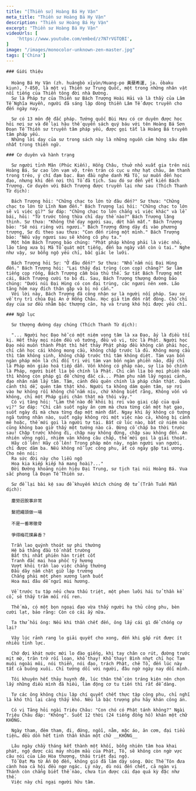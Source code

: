 ```yaml
---
title: "[Thiền sư] Hoàng Bá Hy Vận"
meta_title: "Thiền sư Hoàng Bá Hy Vận"
description: "Thiền sư Hoàng Bá Hy Vận"
excerpt: "Thiền sư Hoàng Bá Hy Vận"
videoUrls: [
    'https://www.youtube.com/embed/z7N7rVGTQBI',
]
image: "/images/monocolor-unknown-zen-master.jpg"
tags: ['China']
---
```


<div className="grid xl:grid-cols-8 lg:grid-cols-8 md:grid-cols-2 sm:grid-cols-2 xs:grid-cols-1 gap-8 bg-body dark:bg-darkmode-body">

  <div className="lg:col-span-3 md:col-span-1">



    ### Giới thiệu

      Hoàng Bá Hy Vận (zh. huángbò xīyùn/Huang-po 黃蘖希運, ja. ōbaku kiun), ?-850, là một vị Thiền sư Trung Quốc, một trong những nhân vật nổi tiếng của Thiền tông đời nhà Đường.
      Sư là Pháp tự của Thiền sư Bách Trượng Hoài Hải và là thầy của Lâm Tế Nghĩa Huyền, người đã sáng lập dòng thiền Lâm Tế được truyền cho đến ngày nay.

      Sư có 13 môn đệ đắc pháp. Tướng quốc Bùi Hưu có cơ duyên được học hỏi nơi sư và để lại hậu thế quyển sách quý báu với tên Hoàng Bá Sơn Đoạn Tế Thiền sư truyền tâm pháp yếu, được gọi tắt là Hoàng Bá truyền tâm pháp yếu.
      Những lời dạy của sư trong sách này là những nguồn cảm hứng sâu đậm nhất trong thiền ngữ.

    ### Cơ duyên và hành trạng

      Sư người tỉnh Mân (Phúc Kiến), Hồng Châu, thuở nhỏ xuất gia trên núi Hoàng Bá. Sư cao lớn vạm vỡ, trên trán có cục u như hạt châu, âm thanh trong trẻo, ý chí đạm bạc. Ban đầu nghe danh Mã Tổ, sư muốn đến học đạo, nhưng khi đến nơi thì Tổ đã tịch. Sau đó sư đến yết kiến Bách Trượng. Cơ duyên với Bách Trượng được truyền lại như sau (Thích Thanh Từ dịch):

      Bách Trượng hỏi: "Chững chạc to lớn từ đâu đến?" Sư thưa: "Chững chạc to lớn từ Lĩnh Nam đến." Bách Trượng lại hỏi: "Chững chạc to lớn sẽ vì việc gì?" Sư đáp: "Chững chạc to lớn chẳng vì việc khác" và lễ bái, hỏi: "Từ trước tông thừa chỉ dạy thế nào?" Bách Trượng lặng thinh. Sư thưa: "Không thể dạy người sau, dứt hẳn mất." Bách Trượng bảo: "Sẽ nói riêng với ngươi." Bách Trượng đứng dậy đi vào phương trượng, Sư đi theo sau thưa: "Con đến riêng một mình." Bách Trượng bảo: "Nếu vậy ngươi sau sẽ không cô phụ ta."
      Một hôm Bách Trượng bảo chúng: "Phật pháp không phải là việc nhỏ, lão tăng xưa bị Mã Tổ quát một tiếng, đến ba ngày vẫn còn ù tai." Nghe như vậy, sư bỗng ngộ yếu chỉ, bấc giác le lưỡi.

      Bách Trượng hỏi Sư: "Ở đâu đến?" Sư thưa: "Nhổ nấm núi Đại Hùng đến." Bách Trượng hỏi: "Lại thấy đại trùng (con cọp) chăng?" Sư làm tiếng cọp rống, Bách Trượng cầm búa thủ thế. Sư tát Bách Trượng một cái, Bách Trượng cười to bỏ đi. Sau, Bách Trượng thượng đường bảo chúng: "Dưới núi Đại Hùng có con đại trùng, các ngươi nên xem. Lão tăng hôm nay đích thân gặp và bị nó cắn."
      Với lời này, Bách Trượng đã công nhận sư là người nối pháp. Sau sư về trụ trì chùa Đại An ở Hồng Châu. Học giả tìm đến rất đông. Chỗ chỉ dạy của sư đều nhằm bậc thượng căn, hạ và trung khó hội được yếu chỉ.

  </div>

  <div className="lg:col-span-5 md:col-span-1">

    ### Ngữ lục

      Sư thượng đường dạy chúng (Thích Thanh Từ dịch):

      "... Người học Đạo hễ có một niệm vọng tâm là xa Đạo, ấy là điều tối kị. Hết thảy mọi niệm đều vô tướng, đều vô vi, tức là Phật. Người học Đạo nếu muốn thành Phật thì hết thảy Phật pháp đều không cần phải học, chỉ cần học cái không mong cầu, không chấp trước là đủ. Không mong cầu thì tâm không sinh, không chấp trước thì tâm không diệt. Tám vạn bốn ngàn pháp môn là chỉ đối trị với tám vạn bốn ngàn phiền não, đấy chỉ là Pháp môn giáo hoá tiếp dẫn. Vốn không có pháp nào, sự lìa bỏ chính là Pháp, người biết lìa bỏ chính là Phật. Chỉ cần lìa bỏ mọi phiền não thì không còn pháp gì để chứng đắc cả... Phàm phu nắm lấy ngoại cảnh, đạo nhân nắm lấy tâm. Tâm, cảnh đều quên chính là pháp chân thật. Quên cảnh thì dễ, quên tâm thật khó. Người ta không dám quên tâm, sợ rơi vào hư không rồi không chỗ nắm níu, chứ không biết rằng, Không vốn vô không, chỉ một Pháp giới chân thật mà thôi vậy."
      Có vị tăng hỏi: "Làm thế nào để khỏi bị rơi vào giai cấp của quả vị?" Sư đáp: "Chỉ cần suốt ngày ăn cơm mà chưa từng cắn một hạt gạo, suốt ngày đi mà chưa từng đạp một mảnh đất. Ngay khi ấy không có tướng ngã tướng nhân nào, suốt ngày không rời một việc nào cả, không bị cảnh mê hoặc, thế mới gọi là người tự tại. Bất cứ lúc nào, bất cứ niệm nào cũng không bao giờ thấy một tướng nào cả. Đừng cố chấp ba thời trước sau! Chặp trước không đi, chặp nay không đứng, chặp sau không đến. An nhiên vững ngồi, nhiệm vận không câu chấp, thế mới gọi là giải thoát.
      Hãy cố lên! Hãy cố lên! Trong pháp môn này, ngàn người vạn người, chỉ được dăm ba. Nếu không nỗ lực công phu, ắt có ngày gặp tai ương. Cho nên nói:
      Ra sức đời này cho liễu ngộ
      Hoạ kia kiếp kiếp há mang hoài?..."
      Đời Đường khoảng niên hiệu Đại Trung, sư tịch tại núi Hoàng Bá. Vua sắc phong là Đoạn Tế Thiền sư.

      Sư để lại bài kệ sau để khuyến khích chúng đệ tử (Trần Tuấn Mẫn dịch):

      塵勞迥脫事非常

      繫把繩頭做一場

      不是一番寒徹骨

      爭得梅花撲鼻香？

      Trần lao quýnh thoát sự phi thường
      Hệ bả thằng đầu tố nhất trường
      Bất thị nhất phiên hàn triệt cốt
      Tranh đắc mai hoa phốc tỷ hương
      Vượt khỏi trần lao việc chẳng thường
      Đầu dây nắm chặt giữ lập trường
      Chẳng phải một phen xương lạnh buốt
      Hoa mai đâu dễ ngửi mùi hương.

      Về trước tu tập nếu chưa thấu triệt, một phen lưỡi hái tử thần kề cổ, sẽ thấy trăm mối rối ren.

      Thế mà, có một bọn ngoại đạo vừa thấy người hạ thủ công phu, bèn cười lạt, bảo rằng: Còn có cái ấy nữa.

      Ta thử hỏi ông: Nếu khi thần chết đến, ông lấy cái gì để chống cự lại?

      Vậy lúc rảnh rang lo giải quyết cho xong, đến khi gấp rút được ít nhiều tỉnh lực.

      Chớ đợi khát nước mới lo đào giếng, khi tay chân co rút, đường trước mịt mờ, trăn trở rối loạn, khổ thay! Khổ thay! Bình nhựt chỉ học Tam muội ngoài môi, nói thiền, nói đạo, trách Phật, chê Tổ, đến lúc này tất cả buông xuôi. Chỉ tưởng dối với người, đâu ngờ ngày nay dối mình.

      Tôi khuyên hết thảy huynh đệ, lúc thân thể còn tráng kiện nên chọn lấy những điều mình đã hiểu, làm động cơ tu tiến thì rất dễ dàng.

      Tự các ông không chịu lập chí quyết chết thực tập công phu, chỉ nghĩ là khó thì lại càng thấy khó. Nếu là bậc trượng phu hãy khán công án.

      Có vị Tăng hỏi ngài Triệu Châu: "Con chó có Phật tánh không?" Ngài Triệu Châu đáp: "Không". Suốt 12 thời (24 tiếng đồng hồ) khán một chữ KHÔNG.

      Ngày tham, đêm tham, đi, đứng, ngồi, nằm, mặc áo, ăn cơm, đại tiểu tiện… đều dồn hết tinh thần khán một chữ __KHÔNG__

      Lâu ngày chầy tháng kết thành một khối, bỗng nhiên tâm hoa khai phát, ngộ được cái máy nhiệm mầu của Phật, Tổ, sẽ không còn ngờ vực câu nói của Lão Hòa thượng, thấu triệt đại ngộ.
      Tổ Đạt Ma từ Ấn Độ đến, không gió đã làm dậy sóng. Đức Thế Tôn đưa cành hoa cả hội đều ngơ ngác. Lý này, dù nói đến chết, cả ngàn vị Thánh còn chẳng biết thế nào, chưa tin được cái đạo quá kỳ đặc như thế.
      Việc này chỉ ngại người hữu tâm.







  </div>

</div>
